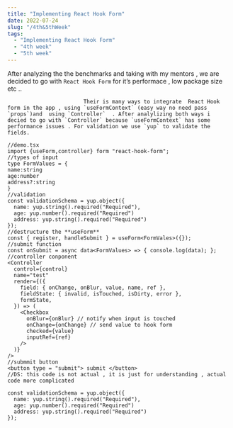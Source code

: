 ```yaml
---
title: "Implementing React Hook Form"
date: 2022-07-24
slug: "/4th&5thWeek"
tags:
  - "Implementing React Hook Form"
  - "4th week"
  - "5th week"
---
```

After analyzing the the benchmarks and taking with my mentors , we are decided to go with `React Hook Form` for it’s performace , low package size etc .. 

                            Their is many ways to integrate  React Hook form in the app , using `useFormContext` (easy way no need pass `props`)and  using `Controller`  . After analylizing both ways i decied to go with `Controller` because `useFormContext` has some performance issues . For validation we use `yup` to validate the fields.

```tsx
//demo.tsx
import {useForm,controller} form "react-hook-form";
//types of input
type FormValues = {
name:string
age:number
address?:string
}
//validation
const validationSchema = yup.object({
  name: yup.string().required("Required"),
  age: yup.number().required("Required")
  address: yup.string().required("Required")
});
//destructure the **useForm**
const { register, handleSubmit } = useForm<FormVales>({});
//submit function 
const onSubmit = async data<FormValues> => { console.log(data); };
//controller conponent
<Controller
  control={control}
  name="test"
  render={({
    field: { onChange, onBlur, value, name, ref },
    fieldState: { invalid, isTouched, isDirty, error },
    formState,
  }) => (
    <Checkbox
      onBlur={onBlur} // notify when input is touched
      onChange={onChange} // send value to hook form
      checked={value}
      inputRef={ref}
    />
  )}
/>
//submmit button 
<button type = "submit"> submit </button>
//DS: this code is not actual , it is just for understanding , actual code more complicated
```


```tsx
const validationSchema = yup.object({
  name: yup.string().required("Required"),
  age: yup.number().required("Required")
  address: yup.string().required("Required")
});
```